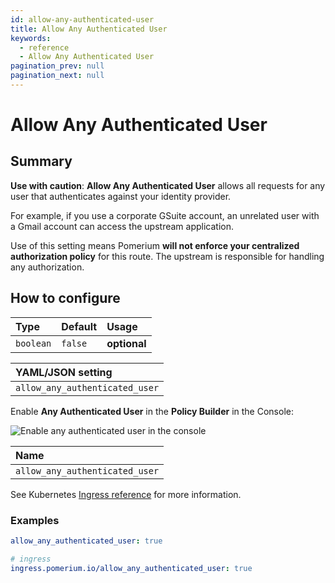 ```yaml
---
id: allow-any-authenticated-user
title: Allow Any Authenticated User
keywords:
  - reference
  - Allow Any Authenticated User
pagination_prev: null
pagination_next: null
---
```



# Allow Any Authenticated User

## Summary

**Use with caution**: **Allow Any Authenticated User** allows all requests for any user that authenticates against your identity provider.

For example, if you use a corporate GSuite account, an unrelated user with a Gmail account can access the upstream application.

Use of this setting means Pomerium **will not enforce your centralized authorization policy** for this route. The upstream is responsible for handling any authorization.

## How to configure

| **Type**  | **Default** | **Usage**    |
| :-------- | :---------- | :----------- |
| `boolean` | `false`     | **optional** |

<Tabs>
<TabItem value="Core" label="Core">

| **YAML**/**JSON** setting      |
| :----------------------------- |
| `allow_any_authenticated_user` |

</TabItem>
<TabItem value="Enterprise" label="Enterprise">

Enable **Any Authenticated User** in the **Policy Builder** in the Console:

![Enable any authenticated user in the console](../img/routes/allow-any-authenticated-user/allow-any-user.png)

</TabItem>
<TabItem value="Kubernetes" label="Kubernetes">

| **Name**                       |
| :----------------------------- |
| `allow_any_authenticated_user` |

See Kubernetes [Ingress reference](/docs/deploying/k8s/ingress#annotations) for more information.

</TabItem>
</Tabs>

### Examples

```yaml
allow_any_authenticated_user: true

# ingress
ingress.pomerium.io/allow_any_authenticated_user: true
```
